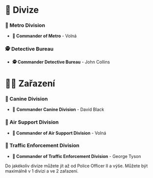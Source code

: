 
# 🔮 Divize

### 🥷 Metro Division

- **🥷 Commander of Metro** - Volná

### 🕵️ Detective Bureau

- **🕵️ Commander Detective Bureau** - John Collins

# 🧑‍🔬 Zařazení

### 🦮 Canine Division

- 🦮 **Commander Canine Division** - David Black

### 🚁 Air Support Division

- **🚁 Commander of Air Support Division** - Volná

### 🦺 Traffic Enforcement Division

- **🦺 Commander of Traffic Enforcement Division** - George Tyson

<Callout type="info" emoji="ℹ️">
  Do jakékoliv divize můžete jít až od Police Officer II a výše. Můžete být
  maximálně v 1 divizi a ve 2 zařazení.
</Callout>
